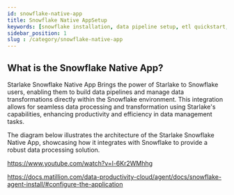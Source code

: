 ```yaml
---
id: snowflake-native-app
title: Snowflake Native AppSetup
keywords: [snowflake installation, data pipeline setup, etl quickstart, docker etl, cloud integration]
sidebar_position: 1
slug : /category/snowflake-native-app
---
```


## What is the Snowflake Native App?

Starlake Snowflake Native App Brings the power of Starlake to Snowflake users, 
enabling them to build data pipelines and manage data transformations directly within the Snowflake environment. 
This integration allows for seamless data processing and transformation using Starlake's capabilities, 
enhancing productivity and efficiency in data management tasks.

The diagram below illustrates the architecture of the Starlake Snowflake Native App,
showcasing how it integrates with Snowflake to provide a robust data processing solution.






https://www.youtube.com/watch?v=l-6Kr2WMhhg

https://docs.matillion.com/data-productivity-cloud/agent/docs/snowflake-agent-install/#configure-the-application